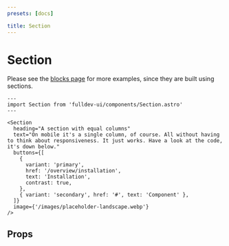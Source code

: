 ```yaml
---
presets: [docs]

title: Section
---
```


# Section

Please see the [blocks page](/blocks) for more examples, since they are built using sections.


```astro live
---
import Section from 'fulldev-ui/components/Section.astro'
---

<Section
  heading="A section with equal columns"
  text="On mobile it's a single column, of course. All without having to think about responsiveness. It just works. Have a look at the code, it's down below."
  buttons={[
    {
      variant: 'primary',
      href: '/overview/installation',
      text: 'Installation',
      contrast: true,
    },
    { variant: 'secondary', href: '#', text: 'Component' },
  ]}
  image={'/images/placeholder-landscape.webp'}
/>
```

## Props

<PropsTable />
